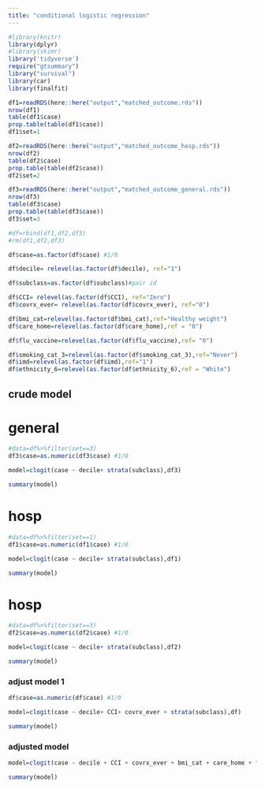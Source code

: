 ```yaml
---
title: "conditional logistic regression"
---
```


```r
#library(knitr)
library(dplyr)
#library(skimr)
library('tidyverse')
require("gtsummary")
library("survival")
library(car)
library(finalfit)
```

```r
df1=readRDS(here::here("output","matched_outcome.rds"))
nrow(df1)
table(df1$case)
prop.table(table(df1$case))
df1$set=1

df2=readRDS(here::here("output","matched_outcome_hosp.rds"))
nrow(df2)
table(df2$case)
prop.table(table(df2$case))
df2$set=2

df3=readRDS(here::here("output","matched_outcome_general.rds"))
nrow(df3)
table(df3$case)
prop.table(table(df3$case))
df3$set=3

#df=rbind(df1,df2,df3)
#rm(df1,df2,df3)
```

```r


df$case=as.factor(df$case) #1/0

df$decile= relevel(as.factor(df$decile), ref="1")

df$subclass=as.factor(df$subclass)#pair id

df$CCI= relevel(as.factor(df$CCI), ref="Zero")
df$covrx_ever= relevel(as.factor(df$covrx_ever), ref="0")

df$bmi_cat=relevel(as.factor(df$bmi_cat),ref="Healthy weight")
df$care_home=relevel(as.factor(df$care_home),ref = "0")

df$flu_vaccine=relevel(as.factor(df$flu_vaccine),ref= "0")

df$smoking_cat_3=relevel(as.factor(df$smoking_cat_3),ref="Never")
df$imd=relevel(as.factor(df$imd),ref="1")
df$ethnicity_6=relevel(as.factor(df$ethnicity_6),ref = "White")
```


##  crude model
# general
```r
#data=df%>%filter(set==3)
df3$case=as.numeric(df3$case) #1/0

model=clogit(case ~ decile+ strata(subclass),df3) 

summary(model)
```
# hosp
```r
#data=df%>%filter(set==1)
df1$case=as.numeric(df1$case) #1/0

model=clogit(case ~ decile+ strata(subclass),df1) 

summary(model)
```

# hosp
```r
#data=df%>%filter(set==3)
df2$case=as.numeric(df2$case) #1/0

model=clogit(case ~ decile+ strata(subclass),df2) 

summary(model)
```
### adjust model 1

```r
df$case=as.numeric(df$case) #1/0

model=clogit(case ~ decile+ CCI+ covrx_ever + strata(subclass),df) 

summary(model)
```



### adjusted model
```r
model=clogit(case ~ decile + CCI + covrx_ever + bmi_cat + care_home + flu_vaccine + smoking_cat_3 + imd+ ethnicity_6 + strata(subclass),df) 

summary(model)

```

